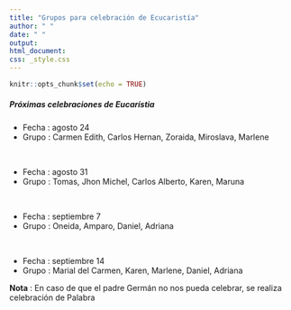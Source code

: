 ```yaml
---
title: "Grupos para celebración de Ecucaristía"
author: " "
date: " "
output: 
html_document:
css: _style.css
---
```


```r
knitr::opts_chunk$set(echo = TRUE)
```


##### **Próximas celebraciones de Eucarístia**


* Fecha :  agosto 24
* Grupo : Carmen Edith, Carlos Hernan, Zoraida, Miroslava, Marlene

</br>

* Fecha :  agosto 31
* Grupo : Tomas,  Jhon Michel, Carlos Alberto, Karen, Maruna

</br>


* Fecha :  septiembre 7 
* Grupo :  Oneida, Amparo, Daniel, Adriana

</br>

* Fecha : septiembre 14
* Grupo : Marial del Carmen, Karen, Marlene, Daniel, Adriana




<!-- * Fecha:  Julio 20 -->
<!-- * Grupo : Miroslava, Daniel-Adriana, Gerardo-Marlene -->

<!-- </br> -->

<!-- * Fecha: Julio 27 -->
<!-- * Grupo: Carlos Hernan- Zoraida, Marlene, Jhon Michel, Carmen Zoraida, Yolanda -->

<!-- </br> -->

<!-- * Fecha: Agosto 3 -->
<!-- * Grupo: Carmen Edith, Maria del Carmen, Tomas, Carlos Alberto -->

<!-- </br> -->

<!-- * Fecha: Agosto 10 -->
<!-- * Grupo: Yolanda, Maria del Carmen, Carlos Hernan-Zoraida, Gerardo-Marlene, Tomas -->

<!-- </br> -->

**Nota** : En caso de que el padre Germán no nos pueda celebrar, se realiza celebración de Palabra
